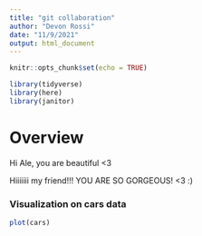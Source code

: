 ```yaml
---
title: "git collaboration"
author: "Devon Rossi"
date: "11/9/2021"
output: html_document
---
```


```r
knitr::opts_chunk$set(echo = TRUE)

library(tidyverse)
library(here)
library(janitor)
```

# Overview
Hi Ale, you are beautiful <3

Hiiiiiii my friend!!! YOU ARE SO GORGEOUS! <3 :)

### Visualization on cars data

```r
plot(cars)
```


```r

```

